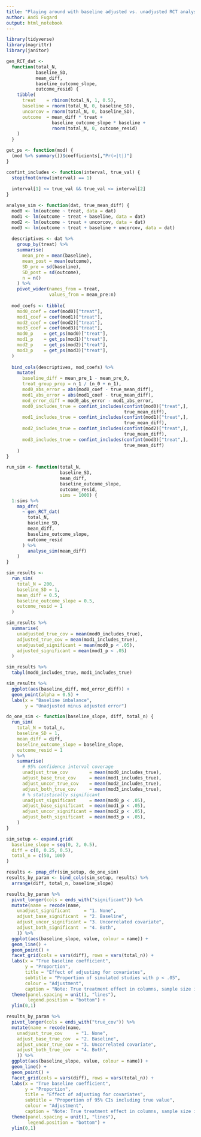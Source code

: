 ```yaml
---
title: "Playing around with baseline adjusted vs. unadjusted RCT analysis"
author: Andi Fugard
output: html_notebook
---
```


```r
library(tidyverse)
library(magrittr)
library(janitor)
```


```r
gen_RCT_dat <-
  function(total_N,
           baseline_SD,
           mean_diff,
           baseline_outcome_slope,
           outcome_resid) {
    tibble(
      treat    = rbinom(total_N, 1, 0.5),
      baseline = rnorm(total_N, 0, baseline_SD),
      uncorcov = rnorm(total_N, 0, baseline_SD),
      outcome  = mean_diff * treat +
                 baseline_outcome_slope * baseline +
                 rnorm(total_N, 0, outcome_resid)
    )
  }
```



```r
get_ps <- function(mod) {
  (mod %>% summary())$coefficients[,"Pr(>|t|)"]
}

confint_includes <- function(interval, true_val) {
  stopifnot(nrow(interval) == 1)
  
  interval[1] <= true_val && true_val <= interval[2]
}
```


```r
analyse_sim <- function(dat, true_mean_diff) {
  mod0 <- lm(outcome ~ treat, data = dat)
  mod1 <- lm(outcome ~ treat + baseline, data = dat)
  mod2 <- lm(outcome ~ treat + uncorcov, data = dat)
  mod3 <- lm(outcome ~ treat + baseline + uncorcov, data = dat)
  
  descriptives <- dat %>%
    group_by(treat) %>%
    summarise(
      mean_pre = mean(baseline),
      mean_post = mean(outcome),
      SD_pre = sd(baseline),
      SD_post = sd(outcome),
      n = n()
    ) %>%
    pivot_wider(names_from = treat,
                values_from = mean_pre:n)
  
  mod_coefs <- tibble(
    mod0_coef = coef(mod0)["treat"],
    mod1_coef = coef(mod1)["treat"],
    mod2_coef = coef(mod2)["treat"],
    mod3_coef = coef(mod3)["treat"],
    mod0_p    = get_ps(mod0)["treat"],
    mod1_p    = get_ps(mod1)["treat"],
    mod2_p    = get_ps(mod2)["treat"],
    mod3_p    = get_ps(mod3)["treat"],
  )  
  
  bind_cols(descriptives, mod_coefs) %>%
    mutate(
      baseline_diff = mean_pre_1 - mean_pre_0,
      treat_group_prop = n_1 / (n_0 + n_1),
      mod0_abs_error = abs(mod0_coef - true_mean_diff),
      mod1_abs_error = abs(mod1_coef - true_mean_diff),
      mod_error_diff = mod0_abs_error - mod1_abs_error,
      mod0_includes_true = confint_includes(confint(mod0)["treat",],
                                            true_mean_diff),
      mod1_includes_true = confint_includes(confint(mod1)["treat",],
                                            true_mean_diff),
      mod2_includes_true = confint_includes(confint(mod2)["treat",],
                                            true_mean_diff),
      mod3_includes_true = confint_includes(confint(mod3)["treat",],
                                            true_mean_diff)
    )  
}
```


```r
run_sim <- function(total_N,
                    baseline_SD,
                    mean_diff,
                    baseline_outcome_slope,
                    outcome_resid,
                    sims = 1000) {
  1:sims %>%
    map_dfr(
      ~ gen_RCT_dat(
        total_N,
        baseline_SD,
        mean_diff,
        baseline_outcome_slope,
        outcome_resid
      ) %>%
        analyse_sim(mean_diff)
    )
}
```



```r
sim_results <-
  run_sim(
    total_N = 200,
    baseline_SD = 1,
    mean_diff = 0.5,
    baseline_outcome_slope = 0.5,
    outcome_resid = 1
  )
```


```r
sim_results %>%
  summarise(
    unadjusted_true_cov = mean(mod0_includes_true),
    adjusted_true_cov = mean(mod1_includes_true),
    unadjusted_significant = mean(mod0_p < .05),
    adjusted_significant = mean(mod1_p < .05)
  )
```

```r
sim_results %>%
  tabyl(mod0_includes_true, mod1_includes_true)
```



```r
sim_results %>%
  ggplot(aes(baseline_diff, mod_error_diff)) +
  geom_point(alpha = 0.5) +
  labs(x = "Baseline imbalance",
       y = "Unadjusted minus adjusted error")
```







```r
do_one_sim <- function(baseline_slope, diff, total_n) {
  run_sim(
    total_N = total_n,
    baseline_SD = 1,
    mean_diff = diff,
    baseline_outcome_slope = baseline_slope,
    outcome_resid = 1
  ) %>%
    summarise(
      # 95% confidence interval coverage
      unadjust_true_cov        = mean(mod0_includes_true),
      adjust_base_true_cov     = mean(mod1_includes_true),
      adjust_uncor_true_cov    = mean(mod2_includes_true),
      adjust_both_true_cov     = mean(mod3_includes_true),
      # % statistically significant
      unadjust_significant     = mean(mod0_p < .05),
      adjust_base_significant  = mean(mod1_p < .05),
      adjust_uncor_significant = mean(mod2_p < .05),
      adjust_both_significant  = mean(mod3_p < .05),
    )
}
```

```r
sim_setup <- expand.grid(
  baseline_slope = seq(0, 2, 0.5),
  diff = c(0, 0.25, 0.5),
  total_n = c(50, 100)
)
```

```r
results <- pmap_dfr(sim_setup, do_one_sim)
results_by_param <- bind_cols(sim_setup, results) %>%
  arrange(diff, total_n, baseline_slope)
```


```r
results_by_param %>%
  pivot_longer(cols = ends_with("significant")) %>%
  mutate(name = recode(name,
    unadjust_significant     = "1. None",
    adjust_base_significant  = "2. Baseline",
    adjust_uncor_significant = "3. Uncorrelated covariate",
    adjust_both_significant  = "4. Both",
    )) %>%
  ggplot(aes(baseline_slope, value, colour = name)) +
  geom_line() +
  geom_point() +
  facet_grid(cols = vars(diff), rows = vars(total_n)) +
  labs(x = "True baseline coefficient",
       y = "Proportion",
       title = "Effect of adjusting for covariates",
       subtitle = "Proportion of simulated studies with p < .05",
       colour = "Adjustment",
       caption = "Note: True treatment effect in columns, sample size in rows") +
  theme(panel.spacing = unit(1, "lines"),
        legend.position = "bottom") +
  ylim(0,1)
```


```r
results_by_param %>%
  pivot_longer(cols = ends_with("true_cov")) %>%
  mutate(name = recode(name,
    unadjust_true_cov     = "1. None",
    adjust_base_true_cov  = "2. Baseline",
    adjust_uncor_true_cov = "3. Uncorrelated covariate",
    adjust_both_true_cov  = "4. Both",
    )) %>%
  ggplot(aes(baseline_slope, value, colour = name)) +
  geom_line() +
  geom_point() +
  facet_grid(cols = vars(diff), rows = vars(total_n)) +
  labs(x = "True baseline coefficient",
       y = "Proportion",
       title = "Effect of adjusting for covariates",
       subtitle = "Proportion of 95% CIs including true value",
       colour = "Adjustment",
       caption = "Note: True treatment effect in columns, sample size in rows") +
  theme(panel.spacing = unit(1, "lines"),
        legend.position = "bottom") +
  ylim(0,1)
```



